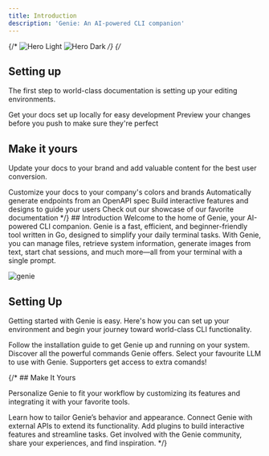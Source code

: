 ```yaml
---
title: Introduction
description: 'Genie: An AI-powered CLI companion'
---
```

{/* 
<img
  className="block dark:hidden"
  src="/images/hero-light.svg"
  alt="Hero Light"
/>
<img
  className="hidden dark:block"
  src="/images/hero-dark.svg"
  alt="Hero Dark"
/> */}
{/* 
## Setting up

The first step to world-class documentation is setting up your editing environments.

<CardGroup cols={2}>
  <Card
    title="Edit Your Docs"
    icon="pen-to-square"
    href="https://mintlify.com/docs/quickstart"
  >
    Get your docs set up locally for easy development
  </Card>
  <Card
    title="Preview Changes"
    icon="image"
    href="https://mintlify.com/docs/development"
  >
    Preview your changes before you push to make sure they're perfect
  </Card>
</CardGroup>

## Make it yours

Update your docs to your brand and add valuable content for the best user conversion.

<CardGroup cols={2}>
  <Card
    title="Customize Style"
    icon="palette"
    href="https://mintlify.com/docs/settings/global"
  >
    Customize your docs to your company's colors and brands
  </Card>
  <Card
    title="Reference APIs"
    icon="code"
    href="https://mintlify.com/docs/api-playground/openapi"
  >
    Automatically generate endpoints from an OpenAPI spec
  </Card>
  <Card
    title="Add Components"
    icon="screwdriver-wrench"
    href="https://mintlify.com/docs/components/accordion"
  >
    Build interactive features and designs to guide your users
  </Card>
  <Card
    title="Get Inspiration"
    icon="stars"
    href="https://mintlify.com/customers"
  >
    Check out our showcase of our favorite documentation
  </Card>
</CardGroup> */}
## Introduction
Welcome to the home of Genie, your AI-powered CLI companion. Genie is a fast, efficient, and beginner-friendly tool written in Go, designed to simplify your daily terminal tasks. With Genie, you can manage files, retrieve system information, generate images from text, start chat sessions, and much more—all from your terminal with a single prompt.

![genie](https://a.dropoverapp.com/cloud/download/1ca1df10-e045-4bc6-92d9-a0892ebecfc8/415d552a-cdf9-4787-b3fb-5db706cb5597)

## Setting Up
Getting started with Genie is easy. Here\'s how you can set up your environment and begin your journey toward world-class CLI functionality.

<CardGroup cols={2}> <Card title="Install Genie" icon="download" href="/installation" > Follow the installation guide to get Genie up and running on your system. </Card> <Card title="Explore the Commands" icon="terminal" href="/commands/greet" > Discover all the powerful commands Genie offers. </Card>
<Card title="Select the model" icon="brain" href="/model" > Select your favourite LLM to use with Genie. </Card>
<Card title="Become a Supporter" icon="dollar-sign" href="/supporter" > Supporters get access to extra comands! </Card> </CardGroup>

{/* ## Make It Yours

Personalize Genie to fit your workflow by customizing its features and integrating it with your favorite tools.

<CardGroup cols={2}> <Card title="Customize Genie" icon="palette" href="/docs/settings" > Learn how to tailor Genie’s behavior and appearance. </Card> <Card title="Integrate APIs" icon="code" href="/docs/api-integration" > Connect Genie with external APIs to extend its functionality. </Card> <Card title="Enhance with Plugins" icon="screwdriver-wrench" href="/docs/plugins" > Add plugins to build interactive features and streamline tasks. </Card> <Card title="Join the Community" icon="users" href="/community" > Get involved with the Genie community, share your experiences, and find inspiration. </Card> </CardGroup> */}